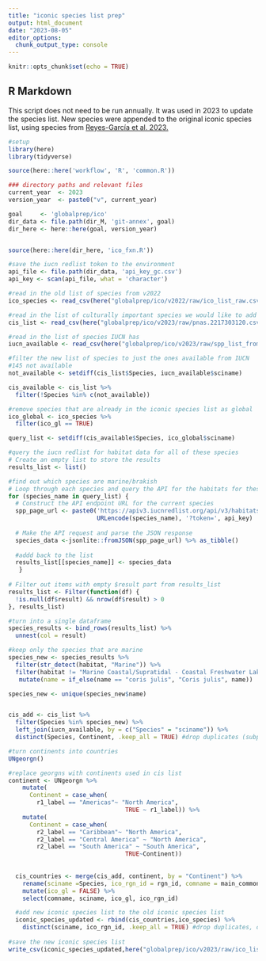 ```yaml
---
title: "iconic species list prep"
output: html_document
date: "2023-08-05"
editor_options: 
  chunk_output_type: console
---
```


```r
knitr::opts_chunk$set(echo = TRUE)
```

## R Markdown

This script does not need to be run annually. It was used in 2023 to update the species list. New species were appended to the original iconic species list, using species from [Reyes-García et al. 2023.](https://www.pnas.org/doi/10.1073/pnas.2217303120)

```r
#setup
library(here)
library(tidyverse)

source(here::here('workflow', 'R', 'common.R'))

### directory paths and relevant files
current_year  <- 2023
version_year  <- paste0("v", current_year)

goal     <- 'globalprep/ico'
dir_data <- file.path(dir_M, 'git-annex', goal)
dir_here <- here::here(goal, version_year)


source(here::here(dir_here, 'ico_fxn.R'))
```

```r
#save the iucn redlist token to the environment
api_file <- file.path(dir_data, 'api_key_gc.csv')
api_key <- scan(api_file, what = 'character') 
```

```r
#read in the old list of species from v2022
ico_species <- read_csv(here("globalprep/ico/v2022/raw/ico_list_raw.csv"))

#read in the list of culturally important species we would like to add species from
cis_list <- read_csv(here("globalprep/ico/v2023/raw/pnas.2217303120.csv"))

#read in the list of species IUCN has
iucn_available <- read_csv(here("globalprep/ico/v2023/raw/spp_list_from_api.csv"))

#filter the new list of species to just the ones available from IUCN
#145 not available
not_available <- setdiff(cis_list$Species, iucn_available$sciname)

cis_available <- cis_list %>% 
  filter(!Species %in% c(not_available))

#remove species that are already in the iconic species list as global
ico_global <- ico_species %>% 
  filter(ico_gl == TRUE)

query_list <- setdiff(cis_available$Species, ico_global$sciname)

#query the iucn redlist for habitat data for all of these species
# Create an empty list to store the results
results_list <- list()

#find out which species are marine/brakish
# Loop through each species and query the API for the habitats for these species
for (species_name in query_list) {
  # Construct the API endpoint URL for the current species
  spp_page_url <- paste0('https://apiv3.iucnredlist.org/api/v3/habitats/species/name/', 
                         URLencode(species_name), '?token=', api_key)
  
  # Make the API request and parse the JSON response
  species_data <-jsonlite::fromJSON(spp_page_url) %>% as_tibble()
  
  #addd back to the list
  results_list[[species_name]] <- species_data
   }
  
# Filter out items with empty $result part from results_list
results_list <- Filter(function(df) {
  !is.null(df$result) && nrow(df$result) > 0
}, results_list)

#turn into a single dataframe
species_results <- bind_rows(results_list) %>%
  unnest(col = result)

#keep only the species that are marine
species_new <- species_results %>% 
  filter(str_detect(habitat, "Marine")) %>% 
  filter(habitat != "Marine Coastal/Supratidal - Coastal Freshwater Lakes") %>% 
   mutate(name = if_else(name == "coris julis", "Coris julis", name))

species_new <- unique(species_new$name)


cis_add <- cis_list %>% 
  filter(Species %in% species_new) %>% 
  left_join(iucn_available, by = c("Species" = "sciname")) %>% 
  distinct(Species, Continent, .keep_all = TRUE) #drop duplicates (subpopulations)

#turn continents into countries 
UNgeorgn()

#replace georgns with continents used in cis list
continent <- UNgeorgn %>% 
    mutate(
      Continent = case_when(
        r1_label == "Americas"~ "North America",
                                 TRUE ~ r1_label)) %>% 
    mutate(
      Continent = case_when(
        r2_label == "Caribbean"~ "North America",
        r2_label == "Central America" ~ "North America",
        r2_label == "South America" ~ "South America",
                                 TRUE~Continent))
  
  
  cis_countries <- merge(cis_add, continent, by = "Continent") %>% 
    rename(sciname =Species, ico_rgn_id = rgn_id, comname = main_common) %>% 
    mutate(ico_gl = FALSE) %>% 
    select(comname, sciname, ico_gl, ico_rgn_id)

  #add new iconic species list to the old iconic species list 
  iconic_species_updated <- rbind(cis_countries,ico_species) %>% 
    distinct(sciname, ico_rgn_id, .keep_all = TRUE) #drop duplicates, ones that were already in iconic species list for that region
  
#save the new iconic species list
write_csv(iconic_species_updated,here("globalprep/ico/v2023/raw/ico_list_raw_updated.csv"))

```

